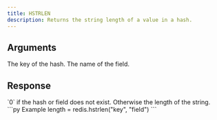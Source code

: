 ```yaml
---
title: HSTRLEN
description: Returns the string length of a value in a hash.
---
```


## Arguments

<ParamField body="key" type="str" required>
  The key of the hash.
</ParamField>

<ParamField body="field" type="str" required>
  The name of the field.
</ParamField>



## Response

<ResponseField type="integer" required>
  `0` if the hash or field does not exist. Otherwise the length of the string.
</ResponseField>

<RequestExample>
```py Example
length = redis.hstrlen("key", "field")
```
</RequestExample>
